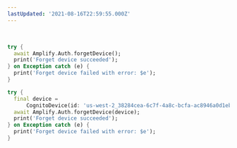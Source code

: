 ```yaml
---
lastUpdated: '2021-08-16T22:59:55.000Z'
---
```

<br/>
<BlockSwitcher>
<Block name="Current Device">

```dart
try {
  await Amplify.Auth.forgetDevice();
  print('Forget device succeeded');
} on Exception catch (e) {
  print('Forget device failed with error: $e');
}
```

</Block>
<Block name="Specific Device">

```dart
try {
  final device =
      CognitoDevice(id: 'us-west-2_38284cea-6c7f-4a8c-bcfa-ac8946a0d1eb');
  await Amplify.Auth.forgetDevice(device);
  print('Forget device succeeded');
} on Exception catch (e) {
  print('Forget device failed with error: $e');
}
```

</Block>
</BlockSwitcher>
